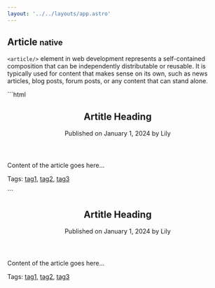 ```yaml
---
layout: '../../layouts/app.astro'
---
```


##  Article <small class="clr-subtext txt-nm txt-lowercase"> native </small>

`<article/>` element in web development represents a self-contained 
composition that can be independently distributable or reusable. It is 
typically used for content that makes sense on its own, such as news articles, 
blog posts, forum posts, or any content that can stand alone.

<x-grid style="--cols: 2;" class='outln outln-primary radius-3xs'>
  ```html
  <article>
    <header>
      <h1>Artitle Heading</h1>
      <time>Published on January 1, 2024 by Lily</time>
    </header>
    <p>Content of the article goes here...</p>
    <footer>
      <p>Tags: <a href="#">tag1</a>, <a href="#">tag2</a>, <a href="#">tag3</a></p>
    </footer>
  </article>
  ```
  <column class='align-center[items] flex place-center p-5xl'>
    <article>
      <header>
        <h1>Artitle Heading</h1>
        <time>Published on January 1, 2024 by Lily</time>
      </header>
      <p>Content of the article goes here...</p>
      <footer>
        <p>Tags: <a href="#">tag1</a>, <a href="#">tag2</a>, <a href="#">tag3</a></p>
      </footer>
    </article>
  </column>
</x-grid>
